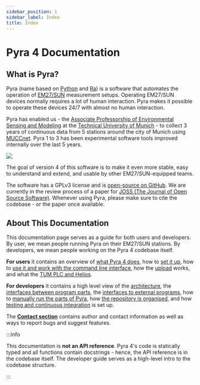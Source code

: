 ```yaml
---
sidebar_position: 1
sidebar_label: Index
title: Index
---
```


# Pyra 4 Documentation

## What is Pyra?

Pyra (name based on [Python](<https://en.wikipedia.org/wiki/Python_(programming_language)>) and [Ra](https://en.wikipedia.org/wiki/Ra)) is a software that automates the operation of [EM27/SUN](https://www.bruker.com/en/products-and-solutions/infrared-and-raman/remote-sensing/em27-sun-solar-absorption-spectrometer.html) measurement setups. Operating EM27/SUN devices normally requires a lot of human interaction. Pyra makes it possible to operate these devices 24/7 with almost no human interaction.

Pyra has enabled us - the [Associate Professorship of Environmental Sensing and Modeling](https://www.ee.cit.tum.de/en/esm/home/) at the [Technical University of Munich](https://www.tum.de/en/) - to collect 3 years of continuous data from 5 stations around the city of Munich using [MUCCnet](https://atmosphere.ei.tum.de/). Pyra 1 to 3 has been experimental software tools improved internally over the last 5 years.

<img src='/img/docs/muccnet-image-roof.jpg' className='tw-mb-2 tw-rounded-lg' />

The goal of version 4 of this software is to make it even more stable, easy to understand and extend, and usable by other EM27/SUN-equipped teams.

<!-- TODO: Link to Pyra 4 lincense file -->

The software has a GPLv3 license and is [open-source on GitHub](https://github.com/tum-esm/pyra). We are currently in the review process of a paper for [JOSS (The Journal of Open Source Software)](https://joss.theoj.org/). Whenever using Pyra, please make sure to cite the codebase - or the paper once available.

## About This Documentation

This documentation page serves as a guide for both users and developers. By user, we mean people running Pyra on their EM27/SUN stations. By developers, we mean people working on the Pyra 4 codebase itself.

**For users** it contains an overview of [what Pyra 4 does](/docs/user-guide/functionality), how to [set it up](/docs/user-guide/setup), how to [use it and work with the command line interface](/docs/user-guide/usage), how the [upload](/docs/user-guide/upload) works, and what the [TUM PLC and Helios](/docs/user-guide/tum-plc-and-helios).

**For developers** it contains a high level view of the [architecture](/docs/developer-guide/architecture), the [interfaces between program parts](/docs/developer-guide/internal-interfaces), the [interfaces to external programs](/docs/developer-guide/external-interfaces), how to [manually run the parts of Pyra](/docs/developer-guide/running-pyra-manually), how [the repository is organised](/docs/developer-guide/repository-organisation), and how [testing and continuous integration](/docs/developer-guide/repository-organisation) is set up.

The **[Contact section](/docs/contact)** contains author and contact information as well as ways to report bugs and suggest features.

:::info

This documentation is **not an API reference**. Pyra 4's code is statically typed and all functions contain docstrings - hence, the API reference is in the codebase itself. The developer guide serves as a high-level intro to the codebase structure.

:::

